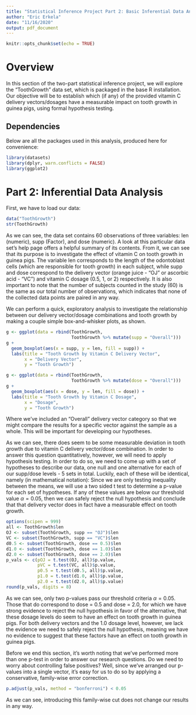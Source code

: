 ```yaml
---
title: "Statistical Inference Project Part 2: Basic Inferential Data Analysis"
author: "Eric Erkela"
date: "11/16/2020"
output: pdf_document
---
```


```r
knitr::opts_chunk$set(echo = TRUE)
```

# Overview
In this section of the two-part statistical inference project, we will explore the "ToothGrowth" data set, which is packaged in the base R installation.  Our objective will be to establish which (if any) of the provided vitamin C delivery vectors/dosages have a measurable impact on tooth growth in guinea pigs, using formal hypothesis testing.

## Dependencies
Below are all the packages used in this analysis, produced here for convenience:

``` r
library(datasets)
library(dplyr, warn.conflicts = FALSE)
library(ggplot2)
```

# Part 2: Inferential Data Analysis
First, we have to load our data:

``` r
data("ToothGrowth")
str(ToothGrowth)
```

As we can see, the data set contains 60 observations of three variables: len (numeric), supp (Factor), and dose (numeric).  A look at this particular data set's help page offers a helpful summary of its contents.  From it, we can see that its purpose is to investigate the effect of vitamin C on tooth growth in guinea pigs.  The variable len corresponds to the length of the odontoblast cells (which are responsible for tooth growth) in each subject, while supp and dose correspond to the delivery vector (orange juice - "OJ" or ascorbic acid - "VC") and vitamin C dosage (0.5, 1, or 2) respectively.  It is also important to note that the number of subjects counted in the study (60) is the same as our total number of observations, which indicates that none of the collected data points are paired in any way.

We can perform a quick, exploratory analysis to investigate the relationship between our delivery vector/dosage combinations and tooth growth by making a couple simple box-and-whisker plots, as shown.

``` r
g <- ggplot(data = rbind(ToothGrowth,
                         ToothGrowth %>% mutate(supp = "Overall")))
g + 
  geom_boxplot(aes(x = supp, y = len, fill = supp)) + 
  labs(title = "Tooth Growth by Vitamin C Delivery Vector",
       x = "Delivery Vector",
       y = "Tooth Growth")

g <- ggplot(data = rbind(ToothGrowth,
                         ToothGrowth %>% mutate(dose = "Overall")))
g + 
  geom_boxplot(aes(x = dose, y = len, fill = dose)) + 
  labs(title = "Tooth Growth by Vitamin C Dosage",
       x = "Dosage",
       y = "Tooth Growth")
```

Where we've included an "Overall" delivery vector category so that we might compare the results for a specific vector against the sample as a whole.  This will be important for developing our hypotheses.

As we can see, there does seem to be some measurable deviation in tooth growth due to vitamin C delivery vector/dose combination.  In order to answer this question quantitatively, however, we will need to apply hypothesis testing.  In order to do so, we need to come up with a set of hypotheses to describe our data, one null and one alternative for each of our supp/dose levels - 5 sets in total.  Luckily, each of these will be identical, namely (in mathematical notation):
\begin{align*}
h_0: \mu_{supp/dose} = \mu_{total} \\
h_a: \mu_{supp/dose} \neq \mu_{total}
\end{align*}
Since we are only testing inequality between the means, we will use a two sided t test to determine a p-value for each set of hypotheses.  If any of these values are below our threshold value $\alpha = 0.05$, then we can safely reject the null hypothesis and conclude that that delivery vector does in fact have a measurable effect on tooth growth.

``` r
options(scipen = 999)
all <- ToothGrowth$len
OJ <- subset(ToothGrowth, supp == "OJ")$len
VC <- subset(ToothGrowth, supp == "VC")$len
d0.5 <- subset(ToothGrowth, dose == 0.5)$len
d1.0 <- subset(ToothGrowth, dose == 1.0)$len
d2.0 <- subset(ToothGrowth, dose == 2.0)$len
p_vals <- c(pOJ = t.test(OJ, all)$p.value,
            pVC = t.test(VC, all)$p.value,
            p0.5 = t.test(d0.5, all)$p.value,
            p1.0 = t.test(d1.0, all)$p.value,
            p2.0 = t.test(d2.0, all)$p.value)
round(p_vals, digits = 8)
```

As we can see, only two p-values pass our threshold criteria $\alpha = 0.05$.  Those that do correspond to dose = 0.5 and dose = 2.0, for which we have strong evidence to reject the null hypothesis in favor of the alternative, that these dosage levels do seem to have an effect on tooth growth in guinea pigs.  For both delivery vectors and the 1.0 dosage level, however, we lack the evidence we need to safely reject the null hypothesis, meaning we have no evidence to suggest that these factors have an effect on tooth growth in guinea pigs.

Before we end this section, it's worth noting that we've performed more than one p-test in order to answer our research questions.  Do we need to worry about controlling false positives?  Well, since we've arranged our p-values into a single vector, it's easy for us to do so by applying a conservative, family-wise error correction.

``` r
p.adjust(p_vals, method = "bonferroni") < 0.05
```

As we can see, introducing this family-wise cut does not change our results in any way.